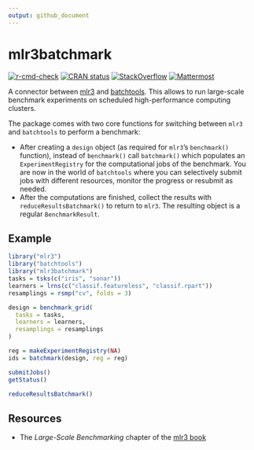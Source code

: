 ```yaml
---
output: github_document
---
```

# mlr3batchmark

[![r-cmd-check](https://github.com/mlr-org/mlr3batchmark/actions/workflows/r-cmd-check.yml/badge.svg)](https://github.com/mlr-org/mlr3batchmark/actions/workflows/r-cmd-check.yml)
[![CRAN status](https://www.r-pkg.org/badges/version/mlr3batchmark)](https://CRAN.R-project.org/package=mlr3batchmark)
[![StackOverflow](https://img.shields.io/badge/stackoverflow-mlr3-orange.svg)](https://stackoverflow.com/questions/tagged/mlr3)
[![Mattermost](https://img.shields.io/badge/chat-mattermost-orange.svg)](https://lmmisld-lmu-stats-slds.srv.mwn.de/mlr_invite/)

A connector between [mlr3](https://github.com/mlr-org/mlr3) and [batchtools](http://batchtools.mlr-org.com/).
This allows to run large-scale benchmark experiments on scheduled high-performance computing clusters.

The package comes with two core functions for switching between `mlr3` and `batchtools` to perform a benchmark:

* After creating a `design` object (as required for `mlr3`'s `benchmark()` function), instead of `benchmark()` call `batchmark()` which populates
  an `ExperimentRegistry` for the computational jobs of the benchmark.
  You are now in the world of `batchtools` where you can selectively submit jobs with different resources, monitor the progress or resubmit as needed.
* After the computations are finished, collect the results with `reduceResultsBatchmark()` to return to `mlr3`.
  The resulting object is a regular `BenchmarkResult`.

## Example

```r
library("mlr3")
library("batchtools")
library("mlr3batchmark")
tasks = tsks(c("iris", "sonar"))
learners = lrns(c("classif.featureless", "classif.rpart"))
resamplings = rsmp("cv", folds = 3)

design = benchmark_grid(
  tasks = tasks,
  learners = learners,
  resamplings = resamplings
)

reg = makeExperimentRegistry(NA)
ids = batchmark(design, reg = reg)

submitJobs()
getStatus()

reduceResultsBatchmark()
```


## Resources

* The *Large-Scale Benchmarking* chapter of the [mlr3 book](https://mlr3book.mlr-org.com/)
